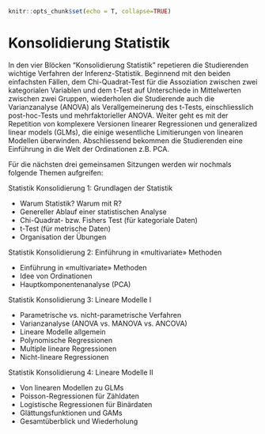 ```r

knitr::opts_chunk$set(echo = T, collapse=TRUE)
```


# Konsolidierung Statistik 

In den vier Blöcken "Konsolidierung Statistik" repetieren die Studierenden wichtige Verfahren der Inferenz-Statistik. Beginnend mit den beiden einfachsten Fällen, dem Chi-Quadrat-Test für die Assoziation zwischen zwei kategorialen Variablen und dem t-Test auf Unterschiede in Mittelwerten zwischen zwei Gruppen, wiederholen die Studierende auch die Varianzanalyse (ANOVA) als Verallgemeinerung des t-Tests, einschliesslich post-hoc-Tests und mehrfaktorieller ANOVA. Weiter geht es mit der Repetition von komplexere Versionen linearer Regressionen und generalized linear models (GLMs), die einige wesentliche Limitierungen von linearen Modellen überwinden. Abschliessend bekommen die Studierenden eine Einführung in die Welt der Ordinationen z.B. PCA.


Für die nächsten drei gemeinsamen Sitzungen werden wir nochmals folgende Themen aufgreifen: 

Statistik Konsolidierung 1: Grundlagen der Statistik

*	Warum Statistik? Warum mit R?
*	Genereller Ablauf einer statistischen Analyse
*	Chi-Quadrat- bzw. Fishers Test (für kategoriale Daten)
*	t-Test (für metrische Daten)
*	Organisation der Übungen

Statistik Konsolidierung 2: Einführung in «multivariate» Methoden

*	Einführung in «multivariate» Methoden
*	Idee von Ordinationen
*	Hauptkomponentenanalyse (PCA)

Statistik Konsolidierung 3: Lineare Modelle I

*	Parametrische vs. nicht-parametrische Verfahren
*	Varianzanalyse (ANOVA vs. MANOVA vs. ANCOVA)
*	Lineare Modelle allgemein
*	Polynomische Regressionen
*	Multiple lineare Regressionen
*	Nicht-lineare Regressionen

Statistik Konsolidierung 4: Lineare Modelle II

*	Von linearen Modellen zu GLMs
*	Poisson-Regressionen für Zähldaten
*	Logistische Regressionen für Binärdaten
*	Glättungsfunktionen und GAMs
*	Gesamtüberblick und Wiederholung




